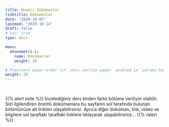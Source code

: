 ```yaml
---
title: Önemli Dokümanlar
linktitle: Dokümanlar
date: "2020-10-05"
lastmod: "2020-10-14"
draft: false
# toc: true
type: docs

menu:
  ekonometri-i:
    name: Dokümanlar
    weight: 20

# Prev/next pager order (if `docs_section_pager` enabled in `params.toml`)
weight: 20
---
```


<br>

{{% alert note %}}
İncelediğiniz ders birden farklı bölüme veriliyor olabilir. Sizi ilgilendiren önemli dokümanlara bu sayfanın sol tarafında bulunan bölümünüze ait linkten ulaşabilirsiniz. Ayrıca diğer doküman, link, video ve bilgilere sol taraftaki taraftaki linklere tıklayarak ulaşabilirsiniz...
{{% /alert %}}
